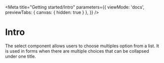 
<Meta title="Getting started/Intro" 
	parameters={{
		viewMode: 'docs',
		previewTabs: { 
			canvas: { hidden: true } 
		},
	}}
/>

# Intro
The select component allows users to choose multiples option from a list. It is used in forms when there are multiple choices that can be collapsed under one title.
